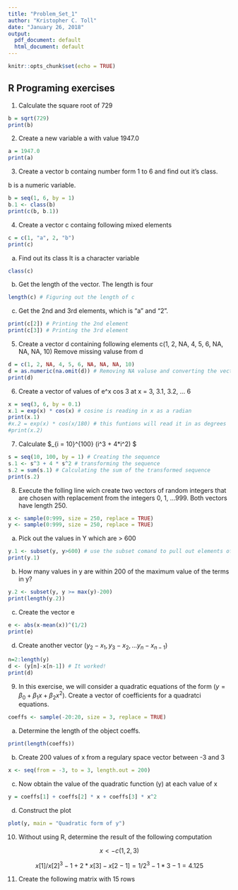 ```yaml
---
title: "Problem_Set_1"
author: "Kristopher C. Toll"
date: "January 26, 2018"
output:
  pdf_document: default
  html_document: default
---
```


```r
knitr::opts_chunk$set(echo = TRUE)
```

## R Programing exercises

1. Calculate the square root of 729

```r
b = sqrt(729)
print(b)
```

2. Create a new variable a with value 1947.0

```r
a = 1947.0
print(a)
```

3. Create a vector b containg number form 1 to 6 and find out it's class.

b is a numeric variable.

```r
b = seq(1, 6, by = 1)
b.1 <- class(b)
print(c(b, b.1))
```

4. Create a vector c containg following mixed elements

```r
c = c(1, "a", 2, "b")
print(c)

```

  (a) Find out its class
  It is a character variable

```r
class(c)
```

  (b) Get the length of the vector.
  The length is four
  
```r
length(c) # Figuring out the length of c
```

  (c) Get the 2nd and 3rd elements, which is "a" and "2".
  
```r
print(c[2]) # Printing the 2nd element
print(c[3]) # Printing the 3rd element
```

5. Create a vector d containing following elements c(1, 2, NA, 4, 5, 6, NA, NA, NA, 10)
Remove missing valuse from d

```r
d = c(1, 2, NA, 4, 5, 6, NA, NA, NA, 10)
d = as.numeric(na.omit(d)) # Removing NA valuse and converting the vector to a numeric one
print(d)
```

6. Create a vector of values of e^x cos 3 at x = 3, 3.1, 3.2, ... 6

```r
x = seq(3, 6, by = 0.1)
x.1 = exp(x) * cos(x) # cosine is reading in x as a radian
print(x.1)
#x.2 = exp(x) * cos(x/180) # this funtions will read it in as degrees
#print(x.2)
```

7. Calculate $\sum_{i = 10}^{100} (i^3 + 4*i^2) $

```r
s = seq(10, 100, by = 1) # Creating the sequence
s.1 <- s^3 + 4 * s^2 # transforming the sequence
s.2 = sum(s.1) # Calculating the sum of the transformed sequence
print(s.2)
```

8. Execute the folling line wich create two vectors of random integers that are chosen with replacement from the integers 0, 1, ...999. Both vectors have length 250.

```r
x <- sample(0:999, size = 250, replace = TRUE)
y <- sample(0:999, size = 250, replace = TRUE)
```

  (a) Pick out the values in Y which are > 600
  
```r
y.1 <- subset(y, y>600) # use the subset comand to pull out elements of a vector
print(y.1)
```

  (b) How many values in y are within 200 of the maximum value of the terms in y?
  
```r
y.2 <- subset(y, y >= max(y)-200)
print(length(y.2))
```


  (c) Create the vector e
  
```r
e <- abs(x-mean(x))^(1/2)
print(e)
```

  (d) Create another vector $(y_2-x_1, y_3-x_2, ... y_n-x_{n-1})$

```r
n=2:length(y)
d <- (y[n]-x[n-1]) # It worked!
print(d)
```

9. In this exercise, we will consider a quadratic equations of the form $(y = \beta_0 + \beta_1 x + \beta_2 x^2)$. Create a vector of coefficients for a quadratci equations.

```r
coeffs <- sample(-20:20, size = 3, replace = TRUE)
```

(a) Determine the length of the object coeffs.

```r
print(length(coeffs))
```

(b) Create 200 values of x from a regulary space vector between -3 and 3

```r
x <- seq(from = -3, to = 3, length.out = 200)
```

(c) Now obtain the value of the quadratic function (y) at each value of x

```r
y = coeffs[1] + coeffs[2] * x + coeffs[3] * x^2
```

(d) Construct the plot

```r
plot(y, main = "Quadratic form of y")
```

10. Without using R, determine the result of the following computation

$$ x <- c(1,2,3) $$

$$ x[1]/x[2]^3-1+2*x[3]-x[2-1] = 1/2^3-1*3-1 = 4.125 $$

11. Create the following matrix with 15 rows

```r

```